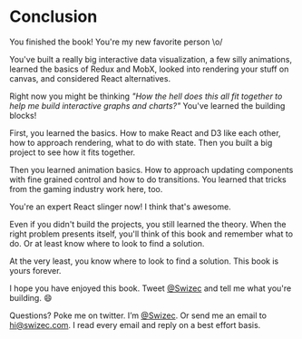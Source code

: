# Conclusion

You finished the book! You're my new favorite person \\o/

You've built a really big interactive data visualization, a few silly
animations, learned the basics of Redux and MobX, looked into rendering your
stuff on canvas, and considered React alternatives.

Right now you might be thinking _"How the hell does this all fit together to
help me build interactive graphs and charts?"_ You've learned the building
blocks!

First, you learned the basics. How to make React and D3 like each other, how to
approach rendering, what to do with state. Then you built a big project to see
how it fits together.

Then you learned animation basics. How to approach updating components with
fine grained control and how to do transitions. You learned that tricks from
the gaming industry work here, too.

You're an expert React slinger now! I think that's awesome.

Even if you didn't build the projects, you still learned the theory. When the
right problem presents itself, you'll think of this book and remember what to
do. Or at least know where to look to find a solution.

At the very least, you know where to look to find a solution. This book is
yours forever.

I hope you have enjoyed this book. Tweet [\@Swizec](https://twitter.com/Swizec)
and tell me what you're building. :smile:

Questions? Poke me on twitter. I’m [\@Swizec](https://twitter.com/Swizec). Or
send me an email to [hi@swizec.com](mailto:hi@swizec.com). I read every email
and reply on a best effort basis.
